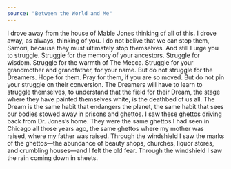 ```yaml
---
source: "Between the World and Me"
---
```


I drove away from the house of Mable Jones thinking of all of this. I drove away, as always, thinking of you. I do not belive that we can stop them, Samori, because they must ultimately stop themselves. And still I urge you to struggle. Struggle for the memory of your ancestors. Struggle for wisdom. Struggle for the warmth of The Mecca. Struggle for your grandmother and grandfather, for your name. But do not struggle for the Dreamers. Hope for them. Pray for them, if you are so moved. But do not pin your struggle on their conversion. The Dreamers will have to learn to struggle themselves, to understand that the field for their Dream, the stage where they have painted themselves white, is the deathbed of us all. The Dream is the same habit that endangers the planet, the same habit that sees our bodies stowed away in prisons and ghettos. I saw these ghettos driving back from Dr. Jones’s home. They were the same ghettos I had seen in Chicago all those years ago, the same ghettos where my mother was raised, where my father was raised. Through the windshield I saw the marks of the ghettos—the abundance of beauty shops, churches, liquor stores, and crumbling houses—and I felt the old fear. Through the windshield I saw the rain coming down in sheets.
